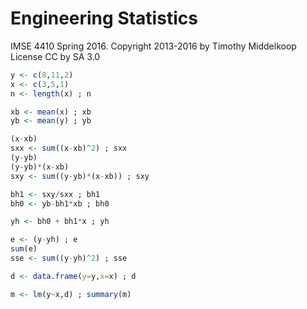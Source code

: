 # Engineering Statistics
IMSE 4410 Spring 2016. Copyright 2013-2016 by Timothy Middelkoop License CC by SA 3.0

```r
y <- c(8,11,2)
x <- c(3,5,1)
n <- length(x) ; n

xb <- mean(x) ; xb
yb <- mean(y) ; yb

(x-xb)
sxx <- sum((x-xb)^2) ; sxx
(y-yb)
(y-yb)*(x-xb)
sxy <- sum((y-yb)*(x-xb)) ; sxy

bh1 <- sxy/sxx ; bh1
bh0 <- yb-bh1*xb ; bh0

yh <- bh0 + bh1*x ; yh

e <- (y-yh) ; e
sum(e)
sse <- sum((y-yh)^2) ; sse

d <- data.frame(y=y,x=x) ; d

m <- lm(y~x,d) ; summary(m)

```